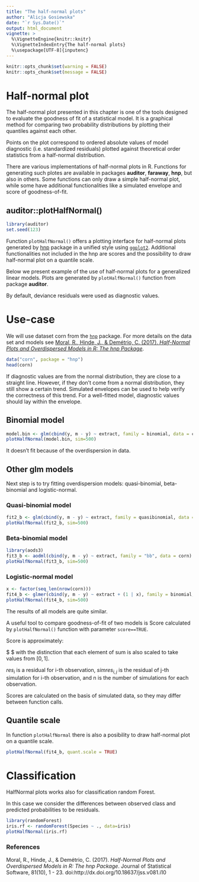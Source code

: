 ```yaml
---
title: "The half-normal plots"
author: "Alicja Gosiewska"
date: "`r Sys.Date()`"
output: html_document
vignette: >
  %\VignetteEngine{knitr::knitr}
  %\VignetteIndexEntry{The half-normal plots}
  %\usepackage[UTF-8]{inputenc}
---
```



```r
knitr::opts_chunk$set(warning = FALSE)
knitr::opts_chunk$set(message = FALSE)
```

# Half-normal plot


The half-normal plot presented in this chapter is one of the tools designed to evaluate the goodness of fit of a statistical model. It is a graphical method for comparing two probability distributions by plotting their quantiles against each other.

Points on the plot correspond to ordered absolute values of model diagnostic (i.e. standardized residuals) plotted against theoretical order statistics from a half-normal distribution.

There are various implementations of half-normal plots in R. Functions for generating such plotes are available in packages **auditor**, **faraway**, **hnp**, but also in others.
Some functions can only draw a simple half-normal plot, while some have additional functionalities like a simulated envelope and score of goodness-of-fit. 

## auditor::plotHalfNormal()

```r
library(auditor)
set.seed(123)
```


Function `plotHalfNormal()` offers a plotting interface for half-normal plots generated by [hnp](https://cran.r-project.org/web/packages/hnp/index.html) package in a unified style using [`ggplot2`](http://ggplot2.org/).
Additional functionalities not included in the hnp are scores and the possibility to draw half-normal plot on a quantile scale.

Below we present example of the use of half-normal plots for a generalized linear models. 
Plots are generated by `plotHalfNormal()` function from package **auditor**.

By default, deviance residuals were used as diagnostic values.



# Use-case

We will use dataset corn from the [`hnp`](https://cran.r-project.org/web/packages/hnp/index.html) package. For more details on the data set and models see [Moral, R., Hinde, J., & Demétrio, C. (2017). *Half-Normal Plots and Overdispersed Models in R: The hnp Package*](https://www.jstatsoft.org/article/view/v081i10).

```r
data("corn", package = "hnp")
head(corn)
```

If diagnostic values are from the normal distribution, they are close to a straight line. 
However, if they don't come from a normal distribution, they still show a certain trend. Simulated envelopes can be used to help verify the correctness of this trend.
For a well-fitted model, diagnostic values should lay within the envelope.

## Binomial model

```r
model.bin <- glm(cbind(y, m - y) ~ extract, family = binomial, data = corn)
plotHalfNormal(model.bin, sim=500)
```

It doesn't fit because of the overdispersion in data.

## Other glm models

Next step is to try fitting overdispersion models: quasi-binomial, beta-binomial and logistic-normal.

### Quasi-binomial model
```r
fit2_b <- glm(cbind(y, m - y) ~ extract, family = quasibinomial, data = corn)
plotHalfNormal(fit2_b, sim=500)
```

### Beta-binomial model
```r
library(aods3)
fit3_b <- aodml(cbind(y, m - y) ~ extract, family = "bb", data = corn)
plotHalfNormal(fit3_b, sim=500)
```


### Logistic-normal model
```r
x <- factor(seq_len(nrow(corn)))
fit4_b <- glmer(cbind(y, m - y) ~ extract + (1 | x), family = binomial, data = corn)
plotHalfNormal(fit4_b, sim=500)
```

The results of all models are quite similar.

A useful tool to compare goodness-of-fit of two models is Score calculated by `plotHalfNormal()` function with parameter `score==TRUE`.

Score is approximately:

$ \sum{\#[res_i \leq simres_{i,j}] - n }$ with the distinction that each element of sum is also scaled to take values from $[0,1]$.

$res_i$ is a residual for i-th observation, $simres_{i,j}$ is the residual of j-th simulation for i-th observation, and n is the number of simulations for each observation.



Scores are calculated on the basis of simulated data, so they may differ between function calls.

## Quantile scale
In function `plotHalfNormal` there is also a posibility to draw half-normal plot on a quantile scale.
```r
plotHalfNormal(fit4_b, quant.scale = TRUE)
```

# Classification

HalfNormal plots works also for classification random Forest. 

In this case we consider the differences between observed class and predicted probabilities to be residuals. 

```r
library(randomForest)
iris.rf <- randomForest(Species ~ ., data=iris)
plotHalfNormal(iris.rf)
```



### References

Moral, R., Hinde, J., & Demétrio, C. (2017). *Half-Normal Plots and Overdispersed Models in R: The hnp Package*. Journal of Statistical Software, 81(10), 1 - 23. doi:http://dx.doi.org/10.18637/jss.v081.i10
